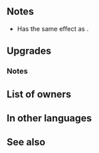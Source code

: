 {{SkillPage Tabs}}{{Weapon Infobox
|tagid=SID_聖祭の杖＋
|intID=2735
|image=wep_rd044
|weaponType=Colorless Staff
|might=12
|range=2
|effect=At start of turn, restores 10 HP to ally that has been dealt the most damage. (Excludes unit.)
|exclusive=0
|cost=300
|statModifiers=0,12,0,0,0
|required=Staff of Twelve
|refinePaths=default
|refineSP=350
|refineMedals=500
|refineStones=50
|tagidExtraSkill1=神
|effectSkill1=Calculates damage from staff like other weapons.
|iconSkill1=Wrathful Staff W.png
|tagidExtraSkill2=幻
|effectSkill2=Foe cannot counterattack.
|iconSkill2=Dazzling Staff W.png
|properties=
}}
==Notes==
* Has the same effect as {{St|Sparkling Boost}}.
{{HealDamagedAlly}}

==Upgrades==
{{Weapon Upgrade List}}
===Notes===
{{Staff Plus Refines}}
==List of owners==
{{Skill Hero List}}
==In other languages==
{{OtherLanguages
|japanese=聖祭の杖＋
|german=Stab der Zwölf+
|spanishEU=Bastón de Doce +
|spanishLA=Bastón de Doce +
|french=Bât. des douze +
|italian=Asta dei Dodici+
|chineseTW=聖祭之杖＋
|portuguese=Bastão dos doze+
}}
==See also==
{{See also skills|cond=Description LIKE '%At start of turn, restores%HP to ally that has been dealt the most damage%'|columns=3}}
{{Weapons Navbox}}